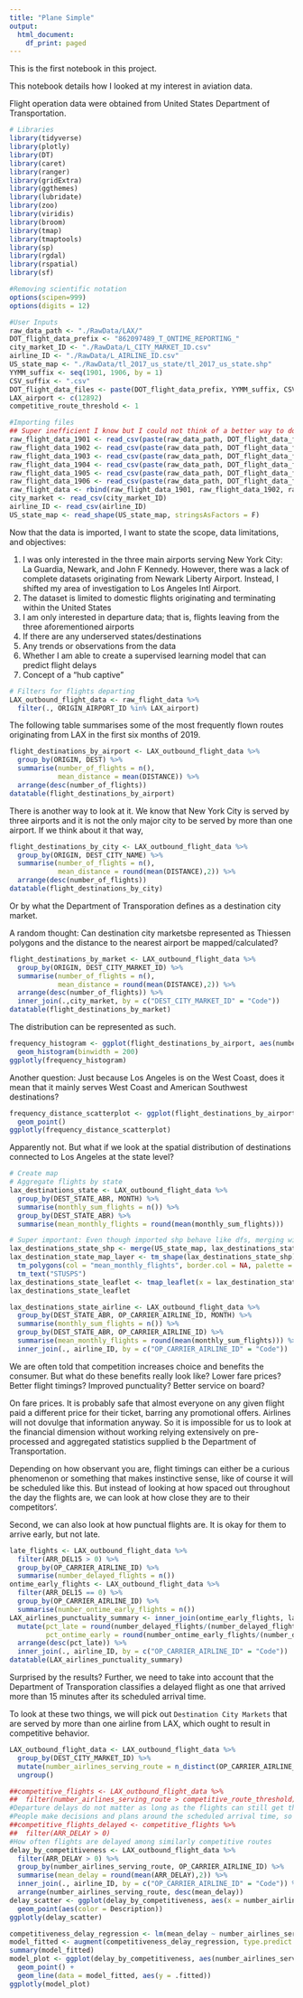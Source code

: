 ```yaml
---
title: "Plane Simple"
output:
  html_document:
    df_print: paged
---
```

This is the first notebook in this project. 

This notebook details how I looked at my interest in aviation data. 

Flight operation data were obtained from United States Department of Transportation. 

```r
# Libraries
library(tidyverse)
library(plotly)
library(DT)
library(caret)
library(ranger)
library(gridExtra)
library(ggthemes)
library(lubridate)
library(zoo)
library(viridis)
library(broom)
library(tmap)
library(tmaptools)
library(sp)
library(rgdal)
library(rspatial)
library(sf)

#Removing scientific notation
options(scipen=999)
options(digits = 12)

#User Inputs
raw_data_path <- "./RawData/LAX/"
DOT_flight_data_prefix <- "862097489_T_ONTIME_REPORTING_"
city_market_ID <- "./RawData/L_CITY_MARKET_ID.csv"
airline_ID <- "./RawData/L_AIRLINE_ID.csv"
US_state_map <- "./RawData/tl_2017_us_state/tl_2017_us_state.shp"
YYMM_suffix <- seq(1901, 1906, by = 1)
CSV_suffix <- ".csv"
DOT_flight_data_files <- paste(DOT_flight_data_prefix, YYMM_suffix, CSV_suffix, sep = "")
LAX_airport <- c(12892)
competitive_route_threshold <- 1

#Importing files
## Super inefficient I know but I could not think of a better way to do it since looping with rbind() did not work
raw_flight_data_1901 <- read_csv(paste(raw_data_path, DOT_flight_data_files[1], sep = ""))
raw_flight_data_1902 <- read_csv(paste(raw_data_path, DOT_flight_data_files[2], sep = ""))
raw_flight_data_1903 <- read_csv(paste(raw_data_path, DOT_flight_data_files[3], sep = ""))
raw_flight_data_1904 <- read_csv(paste(raw_data_path, DOT_flight_data_files[4], sep = ""))
raw_flight_data_1905 <- read_csv(paste(raw_data_path, DOT_flight_data_files[5], sep = ""))
raw_flight_data_1906 <- read_csv(paste(raw_data_path, DOT_flight_data_files[6], sep = ""))
raw_flight_data <- rbind(raw_flight_data_1901, raw_flight_data_1902, raw_flight_data_1903, raw_flight_data_1904, raw_flight_data_1905, raw_flight_data_1906)
city_market <- read_csv(city_market_ID)
airline_ID <- read_csv(airline_ID)
US_state_map <- read_shape(US_state_map, stringsAsFactors = F)
```

Now that the data is imported, I want to state the scope, data limitations, and objectives: 

1. I was only interested in the three main airports serving New York City: La Guardia, Newark, and John F Kennedy. However, there was a lack of complete datasets originating from Newark Liberty Airport. Instead, I shifted my area of investigation to Los Angeles Intl Airport. 
2. The dataset is limited to domestic flights originating and terminating within the United States
3. I am only interested in departure data; that is, flights leaving from the three aforementioned airports 
4. If there are any underserved states/destinations 
5. Any trends or observations from the data
6. Whether I am able to create a supervised learning model that can predict flight delays
7. Concept of a "hub captive"

```r
# Filters for flights departing
LAX_outbound_flight_data <- raw_flight_data %>%
  filter(., ORIGIN_AIRPORT_ID %in% LAX_airport)
```

The following table summarises some of the most frequently flown routes originating from LAX in the first six months of 2019. 

```r
flight_destinations_by_airport <- LAX_outbound_flight_data %>%
  group_by(ORIGIN, DEST) %>%
  summarise(number_of_flights = n(),
            mean_distance = mean(DISTANCE)) %>%
  arrange(desc(number_of_flights))
datatable(flight_destinations_by_airport)
```
There is another way to look at it. We know that New York City is served by three airports and it is not the only major city to be served by more than one airport. If we think about it that way, 
```r
flight_destinations_by_city <- LAX_outbound_flight_data %>%
  group_by(ORIGIN, DEST_CITY_NAME) %>%
  summarise(number_of_flights = n(),
            mean_distance = round(mean(DISTANCE),2)) %>%
  arrange(desc(number_of_flights))
datatable(flight_destinations_by_city)
```
Or by what the Department of Transporation defines as a destination city market. 

A random thought: Can destination city marketsbe represented as Thiessen polygons and the distance to the nearest airport be mapped/calculated? 
```r
flight_destinations_by_market <- LAX_outbound_flight_data %>%
  group_by(ORIGIN, DEST_CITY_MARKET_ID) %>%
  summarise(number_of_flights = n(),
            mean_distance = round(mean(DISTANCE),2)) %>%
  arrange(desc(number_of_flights)) %>%
  inner_join(.,city_market, by = c("DEST_CITY_MARKET_ID" = "Code"))
datatable(flight_destinations_by_market)
```
The distribution can be represented as such. 
```r
frequency_histogram <- ggplot(flight_destinations_by_airport, aes(number_of_flights)) + 
  geom_histogram(binwidth = 200)
ggplotly(frequency_histogram)
```
Another question: Just because Los Angeles is on the West Coast, does it mean that it mainly serves West Coast and American Southwest destinations? 
```r
frequency_distance_scatterplot <- ggplot(flight_destinations_by_airport, aes(x = mean_distance, y = number_of_flights)) + 
  geom_point()
ggplotly(frequency_distance_scatterplot)
```
Apparently not. But what if we look at the spatial distribution of destinations connected to Los Angeles at the state level? 
```r
# Create map
# Aggregate flights by state
lax_destinations_state <- LAX_outbound_flight_data %>%
  group_by(DEST_STATE_ABR, MONTH) %>%
  summarise(monthly_sum_flights = n()) %>%
  group_by(DEST_STATE_ABR) %>%
  summarise(mean_monthly_flights = round(mean(monthly_sum_flights)))

# Super important: Even though imported shp behave like dfs, merging with a df using anything but merge() from sp returns a df NOT shp
lax_destinations_state_shp <- merge(US_state_map, lax_destinations_state, by.y = "DEST_STATE_ABR", by.x = "STUSPS", all.x = T)
lax_destination_state_map_layer <- tm_shape(lax_destinations_state_shp) + 
  tm_polygons(col = "mean_monthly_flights", border.col = NA, palette = "viridis") + 
  tm_text("STUSPS")
lax_destinations_state_leaflet <- tmap_leaflet(x = lax_destination_state_map_layer)
lax_destinations_state_leaflet

lax_destinations_state_airline <- LAX_outbound_flight_data %>%
  group_by(DEST_STATE_ABR, OP_CARRIER_AIRLINE_ID, MONTH) %>%
  summarise(monthly_sum_flights = n()) %>%
  group_by(DEST_STATE_ABR, OP_CARRIER_AIRLINE_ID) %>%
  summarise(mean_monthly_flights = round(mean(monthly_sum_flights))) %>%
  inner_join(., airline_ID, by = c("OP_CARRIER_AIRLINE_ID" = "Code"))

```
We are often told that competition increases choice and benefits the consumer. But what do these benefits really look like? Lower fare prices? Better flight timings? Improved punctuality? Better service on board? 

On fare prices. It is probably safe that almost everyone on any given flight paid a different price for their ticket, barring any promotional offers. Airlines will not dovulge that information anyway. So it is impossible for us to look at the financial dimension without working relying extensively on pre-processed and aggregated statistics supplied b the Department of Transportation.

Depending on how observant you are, flight timings can either be a curious phenomenon or something that makes instinctive sense, like of course it will be scheduled like this. But instead of looking at how spaced out throughout the day the flights are, we can look at how close they are to their competitors'. 

Second, we can also look at how punctual flights are. It is okay for them to arrive early, but not late. 

```r
late_flights <- LAX_outbound_flight_data %>%
  filter(ARR_DEL15 > 0) %>%
  group_by(OP_CARRIER_AIRLINE_ID) %>%
  summarise(number_delayed_flights = n())
ontime_early_flights <- LAX_outbound_flight_data %>%
  filter(ARR_DEL15 == 0) %>%
  group_by(OP_CARRIER_AIRLINE_ID) %>%
  summarise(number_ontime_early_flights = n())
LAX_airlines_punctuality_summary <- inner_join(ontime_early_flights, late_flights, by = ("OP_CARRIER_AIRLINE_ID")) %>%
  mutate(pct_late = round(number_delayed_flights/(number_delayed_flights + number_ontime_early_flights)*100,1),
         pct_ontime_early = round(number_ontime_early_flights/(number_delayed_flights + number_ontime_early_flights)*100,1)) %>%
  arrange(desc(pct_late)) %>%
  inner_join(., airline_ID, by = c("OP_CARRIER_AIRLINE_ID" = "Code"))
datatable(LAX_airlines_punctuality_summary)
```
Surprised by the results? Further, we need to take into account that the Department of Transporation classifies a delayed flight as one that arrived more than 15 minutes after its scheduled arrival time.  

To look at these two things, we will pick out `Destination City Markets` that are served by more than one airline from LAX, which ought to result in competitive behavior. 
```r
LAX_outbound_flight_data <- LAX_outbound_flight_data %>%
  group_by(DEST_CITY_MARKET_ID) %>%
  mutate(number_airlines_serving_route = n_distinct(OP_CARRIER_AIRLINE_ID)) %>%
  ungroup()
```

```r
##competitive_flights <- LAX_outbound_flight_data %>%
##  filter(number_airlines_serving_route > competitive_route_threshold)
#Departure delays do not matter as long as the flights can still get there on time given the amount of padding 
#People make decisions and plans around the scheduled arrival time, so if it is late on getting out but on time getting in, it is fine
##competitive_flights_delayed <- competitive_flights %>%
##  filter(ARR_DELAY > 0)
#How often flights are delayed among similarly competitive routes 
delay_by_competitiveness <- LAX_outbound_flight_data %>%
  filter(ARR_DELAY > 0) %>%
  group_by(number_airlines_serving_route, OP_CARRIER_AIRLINE_ID) %>%
  summarise(mean_delay = round(mean(ARR_DELAY),2)) %>%
  inner_join(., airline_ID, by = c("OP_CARRIER_AIRLINE_ID" = "Code")) %>%
  arrange(number_airlines_serving_route, desc(mean_delay))
delay_scatter <- ggplot(delay_by_competitiveness, aes(x = number_airlines_serving_route, y = mean_delay)) + 
  geom_point(aes(color = Description))
ggplotly(delay_scatter)
```

```r
competitiveness_delay_regression <- lm(mean_delay ~ number_airlines_serving_route + Description, data = delay_by_competitiveness)
model_fitted <- augment(competitiveness_delay_regression, type.predict = "response")
summary(model_fitted)
model_plot <- ggplot(delay_by_competitiveness, aes(number_airlines_serving_route, mean_delay, color = Description)) + 
  geom_point() + 
  geom_line(data = model_fitted, aes(y = .fitted))
ggplotly(model_plot)
```

